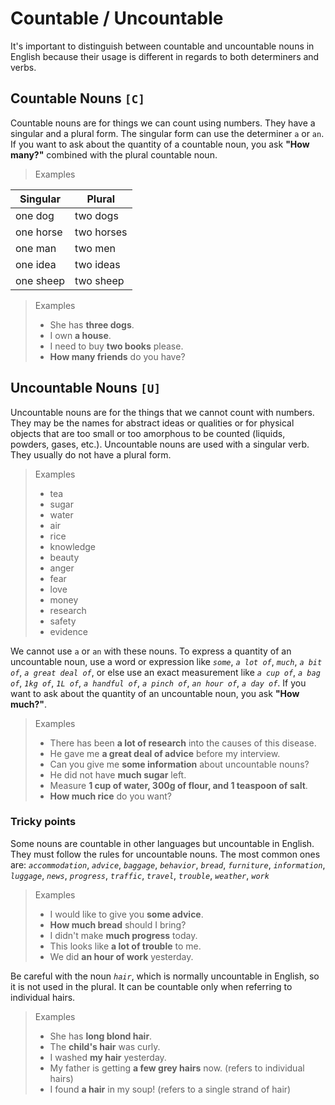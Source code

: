 # Countable / Uncountable

It's important to distinguish between countable and uncountable nouns in English because their usage is different in regards to both determiners and verbs.

## Countable Nouns `[C]`

Countable nouns are for things we can count using numbers. They have a singular and a plural form. The singular form can use the determiner `a` or `an`. If you want to ask about the quantity of a countable noun, you ask **"How many?"** combined with the plural countable noun.

> Examples

| Singular  | Plural     |
| --------- | ---------- |
| one dog   | two dogs   |
| one horse | two horses |
| one man   | two men    |
| one idea  | two ideas  |
| one sheep | two sheep  |

> Examples
>
> - She has **three dogs**.
> - I own **a house**.
> - I need to buy **two books** please.
> - **How many friends** do you have?

## Uncountable Nouns `[U]`

Uncountable nouns are for the things that we cannot count with numbers. They may be the names for abstract ideas or qualities or for physical objects that are too small or too amorphous to be counted (liquids, powders, gases, etc.). Uncountable nouns are used with a singular verb. They usually do not have a plural form.

> Examples
>
> - tea
> - sugar
> - water
> - air
> - rice
> - knowledge
> - beauty
> - anger
> - fear
> - love
> - money
> - research
> - safety
> - evidence

We cannot use `a` or `an` with these nouns. To express a quantity of an uncountable noun, use a word or expression like _`some`_, _`a lot of`_, _`much`_, _`a bit of`_, _`a great deal of`_, or else use an exact measurement like _`a cup of`_, _`a bag of`_, _`1kg of`_, _`1L of`_, _`a handful of`_, _`a pinch of`_, _`an hour of`_, _`a day of`_. If you want to ask about the quantity of an uncountable noun, you ask **"How much?"**.

> Examples
>
> - There has been **a lot of research** into the causes of this disease.
> - He gave me **a great deal of advice** before my interview.
> - Can you give me **some information** about uncountable nouns?
> - He did not have **much sugar** left.
> - Measure **1 cup of water, 300g of flour, and 1 teaspoon of salt**.
> - **How much rice** do you want?

### Tricky points

Some nouns are countable in other languages but uncountable in English. They must follow the rules for uncountable nouns. The most common ones are: _`accommodation`_, _`advice`_, _`baggage`_, _`behavior`_, _`bread`_, _`furniture`_, _`information`_, _`luggage`_, _`news`_, _`progress`_, _`traffic`_, _`travel`_, _`trouble`_, _`weather`_, _`work`_

> Examples
>
> - I would like to give you **some advice**.
> - **How much bread** should I bring?
> - I didn't make **much progress** today.
> - This looks like **a lot of trouble** to me.
> - We did **an hour of work** yesterday.

Be careful with the noun _`hair`_, which is normally uncountable in English, so it is not used in the plural. It can be countable only when referring to individual hairs.

> Examples
>
> - She has **long blond hair**.
> - The **child's hair** was curly.
> - I washed **my hair** yesterday.
> - My father is getting **a few grey hairs** now. (refers to individual hairs)
> - I found **a hair** in my soup! (refers to a single strand of hair)
